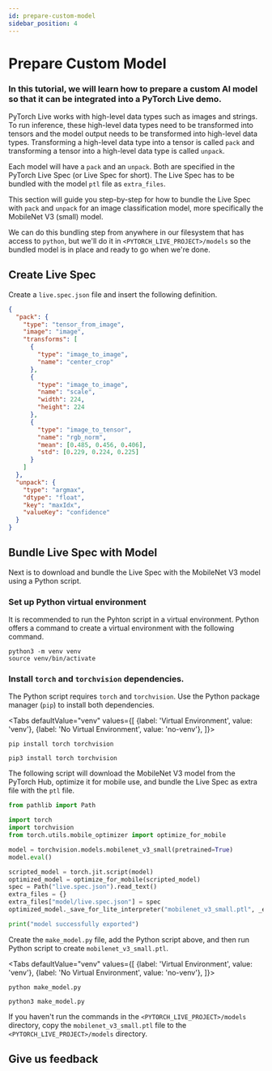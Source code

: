 ```yaml
---
id: prepare-custom-model
sidebar_position: 4
---
```



# Prepare Custom Model

### In this tutorial, we will learn how to prepare a custom AI model so that it can be integrated into a PyTorch Live demo.

PyTorch Live works with high-level data types such as images and strings. To run inference, these high-level data types need to be transformed into tensors and the model output needs to be transformed into high-level data types. Transforming a high-level data type into a tensor is called `pack` and transforming a tensor into a high-level data type is called `unpack`.

Each model will have a `pack` and an `unpack`. Both are specified in the PyTorch Live Spec (or Live Spec for short). The Live Spec has to be bundled with the model `ptl` file as `extra_files`.

This section will guide you step-by-step for how to bundle the Live Spec with `pack` and `unpack` for an image classification model, more specifically the MobileNet V3 (small) model.

We can do this bundling step from anywhere in our filesystem that has access to `python`, but we'll do it in `<PYTORCH_LIVE_PROJECT>/models` so the bundled model is in place and ready to go when we're done.

## Create Live Spec

Create a `live.spec.json` file and insert the following definition.

```json title=live.spec.json
{
  "pack": {
    "type": "tensor_from_image",
    "image": "image",
    "transforms": [
      {
        "type": "image_to_image",
        "name": "center_crop"
      },
      {
        "type": "image_to_image",
        "name": "scale",
        "width": 224,
        "height": 224
      },
      {
        "type": "image_to_tensor",
        "name": "rgb_norm",
        "mean": [0.485, 0.456, 0.406],
        "std": [0.229, 0.224, 0.225]
      }
    ]
  },
  "unpack": {
    "type": "argmax",
    "dtype": "float",
    "key": "maxIdx",
    "valueKey": "confidence"
  }
}
```

## Bundle Live Spec with Model

Next is to download and bundle the Live Spec with the MobileNet V3 model using a Python script.

### Set up Python virtual environment

It is recommended to run the Pyhton script in a virtual environment. Python offers a command to create a virtual environment with the following command.

```shell
python3 -m venv venv
source venv/bin/activate
```

### Install `torch` and `torchvision` dependencies.

The Python script requires `torch` and `torchvision`. Use the Python package manager (`pip`) to install both dependencies.

<Tabs
  defaultValue="venv"
  values={[
    {label: 'Virtual Environment', value: 'venv'},
    {label: 'No Virtual Environment', value: 'no-venv'},
  ]}>
  <TabItem value="venv">

  ```shell
  pip install torch torchvision
  ```

  </TabItem>
  <TabItem value="no-venv">

  ```shell
  pip3 install torch torchvision
  ```

  </TabItem>
</Tabs>


The following script will download the MobileNet V3 model from the PyTorch Hub, optimize it for mobile use, and bundle the Live Spec as extra file with the `ptl` file.

```py title=make_model.py
from pathlib import Path

import torch
import torchvision
from torch.utils.mobile_optimizer import optimize_for_mobile

model = torchvision.models.mobilenet_v3_small(pretrained=True)
model.eval()

scripted_model = torch.jit.script(model)
optimized_model = optimize_for_mobile(scripted_model)
spec = Path("live.spec.json").read_text()
extra_files = {}
extra_files["model/live.spec.json"] = spec
optimized_model._save_for_lite_interpreter("mobilenet_v3_small.ptl", _extra_files=extra_files)

print("model successfully exported")
```

Create the `make_model.py` file, add the Python script above, and then run Python script to create `mobilenet_v3_small.ptl`.

<Tabs
  defaultValue="venv"
  values={[
    {label: 'Virtual Environment', value: 'venv'},
    {label: 'No Virtual Environment', value: 'no-venv'},
  ]}>
  <TabItem value="venv">

  ```shell
  python make_model.py
  ```

  </TabItem>
  <TabItem value="no-venv">

  ```shell
  python3 make_model.py
  ```

  </TabItem>
</Tabs>

If you haven't run the commands in the `<PYTORCH_LIVE_PROJECT>/models` directory, copy the `mobilenet_v3_small.ptl` file to the `<PYTORCH_LIVE_PROJECT>/models` directory.

## Give us feedback

<SurveyLinkButton docTitle="Prepare Custom Model" />

